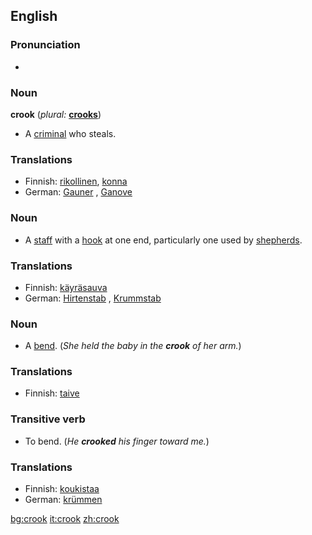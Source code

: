 ==English==

===Pronunciation===
*{{audio|en-us-crook.ogg|Audio (US)}}

===Noun===
'''crook'''  (''plural:'' '''[[crooks]]''')
* A [[criminal]] who steals.

===Translations===
*Finnish: [[rikollinen]], [[konna]]
*German: [[Gauner]] {{m}}, [[Ganove]] {{m}}

===Noun===
* A [[staff]] with a [[hook]] at one end, particularly one used by [[shepherd]]s.

===Translations===
*Finnish: [[käyräsauva]]
*German: [[Hirtenstab]] {{m}}, [[Krummstab]] {{m}}

===Noun===
* A [[bend]].  (''She held the baby in the '''crook''' of her arm.'')

===Translations===
*Finnish: [[taive]]

===Transitive verb===
{{en-verb}}
* To bend. (''He '''crooked''' his finger toward me.'')

===Translations===
*Finnish: [[koukistaa]]
*German: [[krümmen]]

[[bg:crook]]
[[it:crook]]
[[zh:crook]]